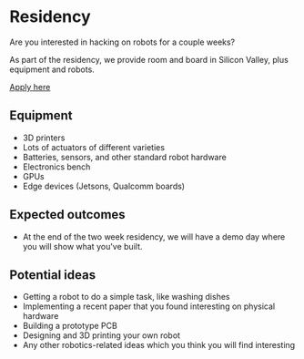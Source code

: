 
# Residency

Are you interested in hacking on robots for a couple weeks?

As part of the residency, we provide room and board in Silicon Valley, plus equipment and robots.

[Apply here](https://forms.gle/gTrkU5mbABVDT3DY8)

## Equipment

- 3D printers
- Lots of actuators of different varieties
- Batteries, sensors, and other standard robot hardware
- Electronics bench
- GPUs
- Edge devices (Jetsons, Qualcomm boards)

## Expected outcomes

- At the end of the two week residency, we will have a demo day where you will show what you've built.

## Potential ideas

- Getting a robot to do a simple task, like washing dishes
- Implementing a recent paper that you found interesting on physical hardware
- Building a prototype PCB
- Designing and 3D printing your own robot
- Any other robotics-related ideas which you think you will find interesting

